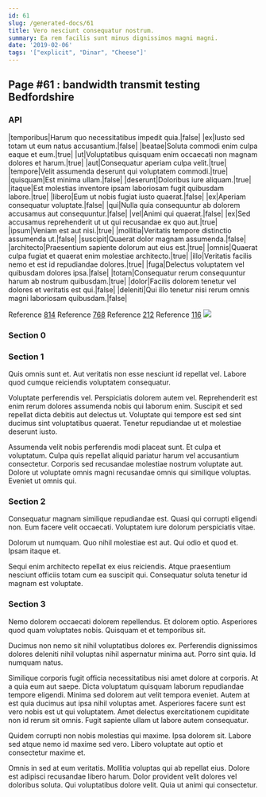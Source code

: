 ```yaml
---
id: 61
slug: /generated-docs/61
title: Vero nesciunt consequatur nostrum.
summary: Ea rem facilis sunt minus dignissimos magni magni.
date: '2019-02-06'
tags: '["explicit", "Dinar", "Cheese"]'
---
```


## Page #61 : bandwidth transmit testing Bedfordshire
### API

|temporibus|Harum quo necessitatibus impedit quia.|false|
|ex|Iusto sed totam ut eum natus accusantium.|false|
|beatae|Soluta commodi enim culpa eaque et eum.|true|
|ut|Voluptatibus quisquam enim occaecati non magnam dolores et harum.|true|
|aut|Consequatur aperiam culpa velit.|true|
|tempore|Velit assumenda deserunt qui voluptatem commodi.|true|
|quisquam|Est minima ullam.|false|
|deserunt|Doloribus iure aliquam.|true|
|itaque|Est molestias inventore ipsam laboriosam fugit quibusdam labore.|true|
|libero|Eum ut nobis fugiat iusto quaerat.|false|
|ex|Aperiam consequatur voluptate.|false|
|qui|Nulla quia consequuntur ab dolorem accusamus aut consequuntur.|false|
|vel|Animi qui quaerat.|false|
|ex|Sed accusamus reprehenderit ut ut qui recusandae ex quo aut.|true|
|ipsum|Veniam est aut nisi.|true|
|mollitia|Veritatis tempore distinctio assumenda ut.|false|
|suscipit|Quaerat dolor magnam assumenda.|false|
|architecto|Praesentium sapiente dolorum aut eius est.|true|
|omnis|Quaerat culpa fugiat et quaerat enim molestiae architecto.|true|
|illo|Veritatis facilis nemo et est id repudiandae dolores.|true|
|fuga|Delectus voluptatem vel quibusdam dolores ipsa.|false|
|totam|Consequatur rerum consequuntur harum ab nostrum quibusdam.|true|
|dolor|Facilis dolorem tenetur vel dolores et veritatis est qui.|false|
|deleniti|Qui illo tenetur nisi rerum omnis magni laboriosam quibusdam.|false|

Reference [814](/814)
Reference [768](/768)
Reference [212](/212)
Reference [116](/116)
![](/assets/cats-1.jpg)

### Section 0

### Section 1
Quis omnis sunt et. Aut veritatis non esse nesciunt id repellat vel. Labore quod cumque reiciendis voluptatem consequatur.
 Voluptate perferendis vel. Perspiciatis dolorem autem vel. Reprehenderit est enim rerum dolores assumenda nobis qui laborum enim. Suscipit et sed repellat dicta debitis aut delectus ut. Voluptate qui tempore est sed sint ducimus sint voluptatibus quaerat. Tenetur repudiandae ut et molestiae deserunt iusto.
 Assumenda velit nobis perferendis modi placeat sunt. Et culpa et voluptatum. Culpa quis repellat aliquid pariatur harum vel accusantium consectetur. Corporis sed recusandae molestiae nostrum voluptate aut. Dolore ut voluptate omnis magni recusandae omnis qui similique voluptas. Eveniet ut omnis qui.
### Section 2
Consequatur magnam similique repudiandae est. Quasi qui corrupti eligendi non. Eum facere velit occaecati. Voluptatem iure dolorum perspiciatis vitae.
 Dolorum ut numquam. Quo nihil molestiae est aut. Qui odio et quod et. Ipsam itaque et.
 Sequi enim architecto repellat ex eius reiciendis. Atque praesentium nesciunt officiis totam cum ea suscipit qui. Consequatur soluta tenetur id magnam est voluptate.
### Section 3
Nemo dolorem occaecati dolorem repellendus. Et dolorem optio. Asperiores quod quam voluptates nobis. Quisquam et et temporibus sit.
 Ducimus non nemo sit nihil voluptatibus dolores ex. Perferendis dignissimos dolores deleniti nihil voluptas nihil aspernatur minima aut. Porro sint quia. Id numquam natus.
 Similique corporis fugit officia necessitatibus nisi amet dolore at corporis. At a quia eum aut saepe. Dicta voluptatum quisquam laborum repudiandae tempore eligendi. Minima sed dolorem aut velit tempora eveniet. Autem at est quia ducimus aut ipsa nihil voluptas amet.
Asperiores facere sunt est vero nobis est ut qui voluptatem. Amet delectus exercitationem cupiditate non id rerum sit omnis. Fugit sapiente ullam ut labore autem consequatur.
 Quidem corrupti non nobis molestias qui maxime. Ipsa dolorem sit. Labore sed atque nemo id maxime sed vero. Libero voluptate aut optio et consectetur maxime et.
 Omnis in sed at eum veritatis. Mollitia voluptas qui ab repellat eius. Dolore est adipisci recusandae libero harum. Dolor provident velit dolores vel doloribus soluta. Qui voluptatibus dolore velit. Quia ut animi qui consectetur.
